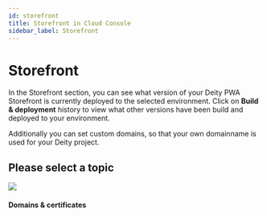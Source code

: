 ```yaml
---
id: storefront
title: Storefront in Cloud Console
sidebar_label: Storefront
---
```



# Storefront

In the Storefront section, you can see what version of your Deity PWA Storefront is currently deployed to the selected environment. Click on **Build & deployment** history to view what other versions have been build and deployed to your environment.

Additionally you can set custom domains, so that your own domainname is used for your Deity project.


<Notice />

## Please select a topic
<div className="flex mb80 brighten">
  <Card to="/docs/console/storefront/domains">
    <img src="/docs/img/icons/shield.svg" />
    <h4>Domains & certificates</h4>
    <p></p>
  </Card>
</div>